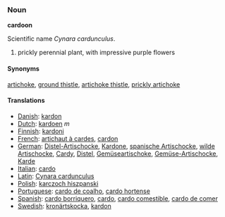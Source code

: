=== Noun ===

'''cardoon'''

Scientific name ''Cynara cardunculus''.

#prickly perennial plant, with impressive purple flowers

==== Synonyms ====

[[artichoke]], [[ground thistle]], [[artichoke thistle]], [[prickly artichoke]]

====Translations====
*[[Danish]]: [[kardon]]
*[[Dutch]]: [[kardoen]] ''m''
*[[Finnish]]: [[kardoni]]
*[[French]]: [[artichaut à cardes]], [[cardon]]
*[[German]]: [[Distel-Artischocke]], [[Kardone]], [[spanische Artischocke]], [[wilde Artischocke]], [[Cardy]], [[Distel]], [[Gemüseartischoke]], [[Gemüse-Artischocke]], [[Karde]]
*[[Italian]]: [[cardo]]
*[[Latin]]: [[Cynara cardunculus]]
*[[Polish]]: [[karczoch hiszpanski]]
*[[Portuguese]]: [[cardo de coalho]], [[cardo hortense]]
*[[Spanish]]: [[cardo borriquero]], [[cardo]], [[cardo comestible]], [[cardo de comer]]
*[[Swedish]]: [[kronärtskocka]], [[kardon]]